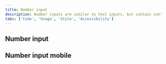 ```yaml
---
title: Number input
description: Number inputs are similar to text inputs, but contain controls used to increase or decrease an incremental value.
tabs: ['Code', 'Usage', 'Style', 'Accessibility']
---
```


## Number input

<ComponentCode
  name="Number input"
  component="number-input"
  variation="number-input"
  hasReactVersion="numberinput--default"
  hasLightVersion
  hasVueVersion="numberinput--default"
  hasAngularVersion="?path=/story/number--basic"
  codepen="zXqBMy"></ComponentCode>

## Number input mobile

<ComponentCode
  name="Number input mobile"
  component="number-input"
  variation="number-input--mobile"
  hasLightVersion
  codepen="gyrMqw"></ComponentCode>
